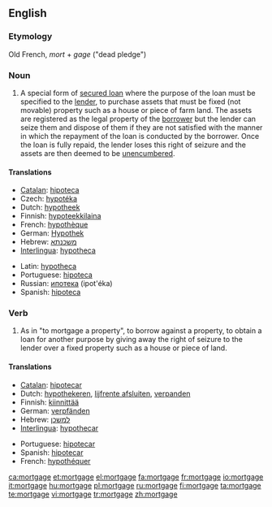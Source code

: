 {{wikipedia}}
==English==

===Etymology===
Old French, ''mort'' + ''gage'' ("dead pledge")

===Noun===
{{en-noun}}

# A special form of [[secured loan]] where the purpose of the loan must be specified to the [[lender]], to purchase assets that must be fixed (not movable) property such as a house or piece of farm land. The assets are registered as the legal property of the [[borrower]] but the lender can seize them and dispose of them if they are not satisfied with the manner in which the repayment of the loan is conducted by the borrower.  Once the loan is fully repaid, the lender loses this right of seizure and the assets are then deemed to be [[unencumbered]].

====Translations====
{{trans-top|special form of secured loan}}
* [[Catalan]]: [[hipoteca]] {{f}}
* Czech: [[hypotéka]] {{f}}
* Dutch: [[hypotheek]] {{m}}
* Finnish: [[hypoteekkilaina]]
* French: [[hypothèque]] {{f}}
* German: [[Hypothek]] {{f}}
* Hebrew: [[משכנתא]] {{romanization of Hebrew|mashkánta}} {{f}}
* [[Interlingua]]: [[hypotheca]]
{{trans-mid}}
* Latin: [[hypotheca]] {{f}}
* Portuguese: [[hipoteca]] {{f}}
* Russian: [[ипотека]] (ipot'éka) {{f}}
* Spanish: [[hipoteca]] {{f}}
{{trans-bottom}}

===Verb===
{{en-verb|mortgag|ing}}

# As in "to mortgage a property", to borrow against a property, to obtain a loan for another purpose by giving away the right of seizure to the lender over a fixed property such as a house or piece of land.

====Translations====
{{trans-top|to borrow against a property}}
* [[Catalan]]: [[hipotecar]]
* Dutch: [[hypothekeren]], [[lijfrente afsluiten]], [[verpanden]]
* Finnish: [[kiinnittää]]
* German: [[verpfänden]]
* Hebrew: [[למשכן]] {{romanization of Hebrew|lemashkén}}
* [[Interlingua]]: [[hypothecar]]
{{trans-mid}}
* Portuguese: [[hipotecar]]
* Spanish: [[hipotecar]]
* French: [[hypothéquer]]
{{trans-bottom}}

[[ca:mortgage]]
[[et:mortgage]]
[[el:mortgage]]
[[fa:mortgage]]
[[fr:mortgage]]
[[io:mortgage]]
[[it:mortgage]]
[[hu:mortgage]]
[[pl:mortgage]]
[[ru:mortgage]]
[[fi:mortgage]]
[[ta:mortgage]]
[[te:mortgage]]
[[vi:mortgage]]
[[tr:mortgage]]
[[zh:mortgage]]